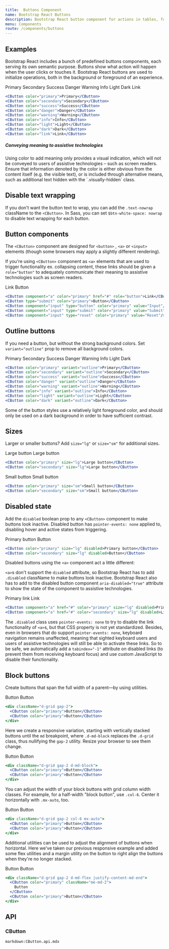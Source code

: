 ```yaml
---
title:  Buttons Component
name: Bootstrap React Buttons
description: Bootstrap React button component for actions in tables, forms, cards, and more. Bootstrap React provides various styles, states, and size. Ready to use and easy to customize.
menu: Components
route: /components/buttons
---
```



## Examples

Bootstrap React includes a bunch of predefined buttons components, each serving its own semantic purpose. Buttons show what action will happen when the user clicks or touches it. Bootstrap React buttons are used to initialize operations, both in the background or foreground of an experience.

<Example>
  <CButton color="primary">Primary</CButton>
  <CButton color="secondary">Secondary</CButton>
  <CButton color="success">Success</CButton>
  <CButton color="danger">Danger</CButton>
  <CButton color="warning">Warning</CButton>
  <CButton color="info">Info</CButton>
  <CButton color="light">Light</CButton>
  <CButton color="dark">Dark</CButton>
  <CButton color="link">Link</CButton>
</Example>

```jsx
<CButton color="primary">Primary</CButton>
<CButton color="secondary">Secondary</CButton>
<CButton color="success">Success</CButton>
<CButton color="danger">Danger</CButton>
<CButton color="warning">Warning</CButton>
<CButton color="info">Info</CButton>
<CButton color="light">Light</CButton>
<CButton color="dark">Dark</CButton>
<CButton color="link">Link</CButton>
```

<Callout color="info">
  <h5>Conveying meaning to assistive technologies</h5>
  <p>
    Using color to add meaning only provides a visual indication, which will not be conveyed to
    users of assistive technologies – such as screen readers. Ensure that information denoted by the
    color is either obvious from the content itself (e.g. the visible text), or is included through
    alternative means, such as additional text hidden with the `.visually-hidden` class.
  </p>
</Callout>

## Disable text wrapping

If you don't want the button text to wrap, you can add the `.text-nowrap` className to the `<CButton>`. In Sass, you can set `$btn-white-space: nowrap` to disable text wrapping for each button.

## Button components

The `<CButton>` component are designed for `<button>` , `<a>` or `<input>` elements (though some browsers may apply a slightly different rendering).

If you're using `<CButton>` component as `<a>` elements that are used to trigger functionality ex. collapsing content, these links should be given a `role="button"` to adequately communicate their meaning to assistive technologies such as screen readers.

<Example>
  <CButton component="a" color="primary" href="#" role="button">
    Link
  </CButton>
  <CButton type="submit" color="primary">
    Button
  </CButton>
  <CButton component="input" type="button" color="primary" value="Input" />
  <CButton component="input" type="submit" color="primary" value="Submit" />
  <CButton component="input" type="reset" color="primary" value="Reset" />
</Example>

```jsx
<CButton component="a" color="primary" href="#" role="button">Link</CButton>
<CButton type="submit" color="primary">Button</CButton>
<CButton component="input" type="button" color="primary" value="Input"/>
<CButton component="input" type="submit" color="primary" value="Submit"/>
<CButton component="input" type="reset" color="primary" value="Reset"/>
```

## Outline buttons

If you need a button, but without the strong background colors. Set `variant="outline"` prop to remove all background colors.

<Example>
  <CButton color="primary" variant="outline">
    Primary
  </CButton>
  <CButton color="secondary" variant="outline">
    Secondary
  </CButton>
  <CButton color="success" variant="outline">
    Success
  </CButton>
  <CButton color="danger" variant="outline">
    Danger
  </CButton>
  <CButton color="warning" variant="outline">
    Warning
  </CButton>
  <CButton color="info" variant="outline">
    Info
  </CButton>
  <CButton color="light" variant="outline">
    Light
  </CButton>
  <CButton color="dark" variant="outline">
    Dark
  </CButton>
</Example>

```jsx
<CButton color="primary" variant="outline">Primary</CButton>
<CButton color="secondary" variant="outline">Secondary</CButton>
<CButton color="success" variant="outline">Success</CButton>
<CButton color="danger" variant="outline">Danger</CButton>
<CButton color="warning" variant="outline">Warning</CButton>
<CButton color="info" variant="outline">Info</CButton>
<CButton color="light" variant="outline">Light</CButton>
<CButton color="dark" variant="outline">Dark</CButton>
```

<Callout color="info">
  Some of the button styles use a relatively light foreground color, and should only be used on a
  dark background in order to have sufficient contrast.
</Callout>

## Sizes

Larger or smaller buttons? Add `size="lg"` or `size="sm"` for additional sizes.

<Example>
  <CButton color="primary" size="lg">
    Large button
  </CButton>
  <CButton color="secondary" size="lg">
    Large button
  </CButton>
</Example>

```jsx
<CButton color="primary" size="lg">Large button</CButton>
<CButton color="secondary" size="lg">Large button</CButton>
```

<Example>
  <CButton color="primary" size="sm">
    Small button
  </CButton>
  <CButton color="secondary" size="sm">
    Small button
  </CButton>
</Example>

```jsx
<CButton color="primary" size="sm">Small button</CButton>
<CButton color="secondary" size="sm">Small button</CButton>
```

## Disabled state

Add the `disabled` boolean prop to any `<CButton>` component to make buttons look inactive. Disabled button has `pointer-events: none` applied to, disabling hover and active states from triggering.

<Example>
  <CButton color="primary" size="lg" disabled>
    Primary button
  </CButton>
  <CButton color="secondary" size="lg" disabled>
    Button
  </CButton>
</Example>

```jsx
<CButton color="primary" size="lg" disabled>Primary button</CButton>
<CButton color="secondary" size="lg" disabled>Button</CButton>
```

Disabled buttons using the `<a>` component act a little different:

`<a>`s don't support the `disabled` attribute, so Bootstrap React has to add `.disabled` className to make buttons look inactive. Bootstrap React also has to add to the disabled button component `aria-disabled="true"` attribute to show the state of the component to assistive technologies.

<Example>
  <CButton component="a" href="#" color="primary" size="lg" disabled>
    Primary link
  </CButton>
  <CButton component="a" href="#" color="secondary" size="lg" disabled>
    Link
  </CButton>
</Example>

```jsx
<CButton component="a" href="#" color="primary" size="lg" disabled>Primary link</CButton>
<CButton component="a" href="#" color="secondary" size="lg" disabled>Link</CButton>
```

The `.disabled` class uses `pointer-events: none` to try to disable the link functionality of `<a>`s, but that CSS property is not yet standardized. Besides, even in browsers that do support `pointer-events: none`, keyboard navigation remains unaffected, meaning that sighted keyboard users and users of assistive technologies will still be able to activate these links. So to be safe, we automatically add a `tabindex="-1"` attribute on disabled links (to prevent them from receiving keyboard focus) and use custom JavaScript to disable their functionality.

## Block buttons

Create buttons that span the full width of a parent—by using utilities.

<Example>
  <div className="d-grid gap-2">
    <CButton color="primary">Button</CButton>
    <CButton color="primary">Button</CButton>
  </div>
</Example>

```jsx
<div className="d-grid gap-2">
  <CButton color="primary">Button</CButton>
  <CButton color="primary">Button</CButton>
</div>
```

Here we create a responsive variation, starting with vertically stacked buttons until the `md` breakpoint, where `.d-md-block` replaces the `.d-grid` class, thus nullifying the `gap-2` utility. Resize your browser to see them change.

<Example>
  <div className="d-grid gap-2 d-md-block">
    <CButton color="primary">Button</CButton>
    <CButton color="primary">Button</CButton>
  </div>
</Example>

```jsx
<div className="d-grid gap-2 d-md-block">
  <CButton color="primary">Button</CButton>
  <CButton color="primary">Button</CButton>
</div>
```

You can adjust the width of your block buttons with grid column width classes. For example, for a half-width "block button", use `.col-6`. Center it horizontally with `.mx-auto`, too.

<Example>
  <div className="d-grid gap-2 col-6 mx-auto">
    <CButton color="primary">Button</CButton>
    <CButton color="primary">Button</CButton>
  </div>
</Example>

```jsx
<div className="d-grid gap-2 col-6 mx-auto">
  <CButton color="primary">Button</CButton>
  <CButton color="primary">Button</CButton>
</div>
```

Additional utilities can be used to adjust the alignment of buttons when horizontal. Here we've taken our previous responsive example and added some flex utilities and a margin utility on the button to right align the buttons when they're no longer stacked.

<Example>
  <div className="d-grid gap-2 d-md-flex justify-content-md-end">
    <CButton color="primary" className="me-md-2">
      Button
    </CButton>
    <CButton color="primary">Button</CButton>
  </div>
</Example>

```jsx
<div className="d-grid gap-2 d-md-flex justify-content-md-end">
  <CButton color="primary" className="me-md-2">
    Button
  </CButton>
  <CButton color="primary">Button</CButton>
</div>
```

## API

### CButton

`markdown:CButton.api.mdx`
